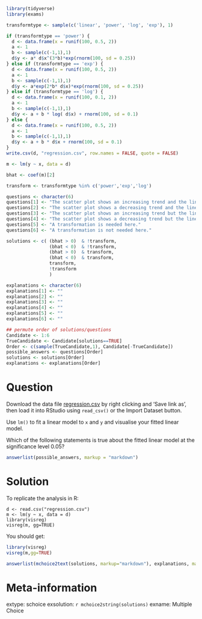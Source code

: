 ```r
library(tidyverse)
library(exams)

transformtype <- sample(c('linear', 'power', 'log', 'exp'), 1)

if (transformtype == 'power') {
  d <- data.frame(x = runif(100, 0.5, 2))
  a <- 1
  b <- sample(c(-1,1),1)
  d$y <- a* d$x^(3*b)*exp(rnorm(100, sd = 0.25))
} else if (transformtype == 'exp') {
  d <- data.frame(x = runif(100, 0.5, 2))
  a <- 1
  b <- sample(c(-1,1),1)
  d$y <- a*exp(2*b* d$x)*exp(rnorm(100, sd = 0.25))
} else if (transformtype == 'log') {
  d <- data.frame(x = runif(100, 0.1, 2))
  a <- 1
  b <- sample(c(-1,1),1)
  d$y <- a + b * log( d$x) + rnorm(100, sd = 0.1)
} else {
  d <- data.frame(x = runif(100, 0.5, 2))
  a <- 1
  b <- sample(c(-1,1),1)
  d$y <- a + b * d$x + rnorm(100, sd = 0.1)
}
write.csv(d, "regression.csv", row.names = FALSE, quote = FALSE)

m <- lm(y ~ x, data = d)

bhat <- coef(m)[2]

transform <- transformtype %in% c('power','exp','log')

questions <- character(6)
questions[1] <- "The scatter plot shows an increasing trend and the linear model fits it well."
questions[2] <- "The scatter plot shows a decreasing trend and the linear model fits it well."
questions[3] <- "The scatter plot shows an increasing trend but the linear model fits it poorly."
questions[4] <- "The scatter plot shows a decreasing trend but the linear model fits it poorly."
questions[5] <- "A transformation is needed here."
questions[6] <- "A transformation is not needed here."

solutions <- c( (bhat > 0)  & !transform, 
                (bhat < 0)  & !transform, 
                (bhat > 0)  & transform, 
                (bhat < 0)  & transform,
                transform, 
                !transform
                )

explanations <- character(6)
explanations[1] <- ""
explanations[2] <- ""
explanations[3] <- ""
explanations[4] <- ""
explanations[5] <- ""
explanations[6] <- ""

## permute order of solutions/questions
Candidate <- 1:6
TrueCandidate <- Candidate[solutions==TRUE]
Order <- c(sample(TrueCandidate,1), Candidate[-TrueCandidate])
possible_answers <- questions[Order]
solutions <- solutions[Order]
explanations <- explanations[Order]  
```    

Question
========

Download the data file [regression.csv](regression.csv) by right clicking and 'Save link as', then load it into RStudio using `read_csv()` or the Import Dataset button.

Use `lm()` to fit a linear model to `x` and `y` and visualise your fitted linear model.

Which of the following statements is true about the fitted linear model at the significance level 0.05?

```r
answerlist(possible_answers, markup = "markdown")
```

Solution
========

To replicate the analysis in R:

```
d <- read.csv("regression.csv")
m <- lm(y ~ x, data = d)
library(visreg)
visreg(m, gg=TRUE)
```

You should get:

```r
library(visreg)
visreg(m,gg=TRUE)
```

```r
answerlist(mchoice2text(solutions, markup="markdown"), explanations, markup = "markdown")
```

Meta-information
================
extype: schoice
exsolution: `r mchoice2string(solutions)`
exname: Multiple Choice